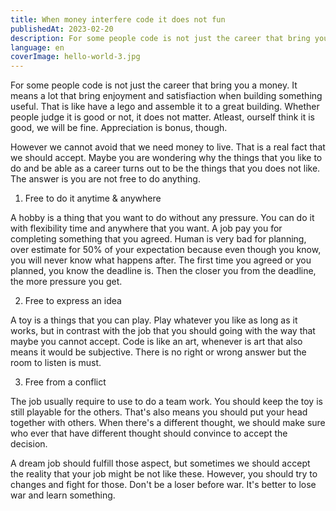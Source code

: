 ```yaml
---
title: When money interfere code it does not fun
publishedAt: 2023-02-20
description: For some people code is not just the career that bring you a money. It means a lot that bring enjoyment and satisfiaction when building something useful. However we should accept that we need a money to live.
language: en
coverImage: hello-world-3.jpg
---
```


For some people code is not just the career that bring you a money. It means a lot that bring enjoyment and satisfiaction when building something useful. That is like have a lego and assemble it to a great building. Whether people judge it is good or not, it does not matter. Atleast, ourself think it is good, we will be fine. Appreciation is bonus, though.

However we cannot avoid that we need money to live. That is a real fact that we should accept. Maybe you are wondering why the things that you like to do and be able as a career turns out to be the things that you does not like. The answer is you are not free to do anything.

1. Free to do it anytime & anywhere

A hobby is a thing that you want to do without any pressure. You can do it with flexibility time and anywhere that you want. A job pay you for completing something that you agreed. Human is very bad for planning, over estimate for 50% of your expectation because even though you know, you will never know what happens after. The first time you agreed or you planned, you know the deadline is. Then the closer you from the deadline, the more pressure you get.

2. Free to express an idea

A toy is a things that you can play. Play whatever you like as long as it works, but in contrast with the job that you should going with the way that maybe you cannot accept. Code is like an art, whenever is art that also means it would be subjective. There is no right or wrong answer but the room to listen is must.

3. Free from a conflict

The job usually require to use to do a team work. You should keep the toy is still playable for the others. That's also means you should put your head together with others. When there's a different thought, we should make sure who ever that have different thought should convince to accept the decision.

A dream job should fulfill those aspect, but sometimes we should accept the reality that your job might be not like these. However, you should try to changes and fight for those. Don't be a loser before war. It's better to lose war and learn something.
